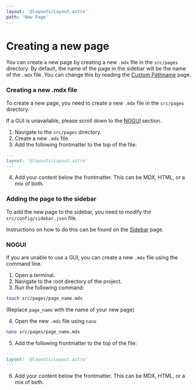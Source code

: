```yaml
---
layout: '@layouts/Layout.astro'
path: 'New Page'
---
```


# Creating a new page

You can create a new page by creating a new `.mdx` file in the `src/pages` directory. 
By default, the name of the page in the sidebar will be the name of the `.mdx` file.
You can change this by reading the [Custom Pathname](/info) page.

### Creating a new .mdx file

To create a new page, you need to create a new `.mdx` file in the `src/pages` directory.

If a GUI is unavailable, please scroll down to the [NOGUI](#nogui) section.

1. Navigate to the `src/pages` directory.
2. Create a new `.mdx` file.
3. Add the following frontmatter to the top of the file:
```md
---
layout: '@layouts/Layout.astro'
---
```
4. Add your content below the frontmatter. This can be MDX, HTML, or a mix of both.


### Adding the page to the sidebar

To add the new page to the sidebar, you need to modify the `src/config/sidebar.json` file.

Instructions on how to do this can be found on the [Sidebar](/sidebar) page.

### NOGUI

If you are unable to use a GUI, you can create a new `.mdx` file using the command line.

1. Open a terminal.
2. Navigate to the root directory of the project.
3. Run the following command:
```sh
touch src/pages/page_name.mdx
```
(Replace `page_name` with the name of your new page)

4. Open the new `.mdx` file using `nano`
```sh
nano src/pages/page_name.mdx
```

5. Add the following frontmatter to the top of the file:
```md  
---
layout: '@layouts/Layout.astro'
---
```

6. Add your content below the frontmatter. This can be MDX, HTML, or a mix of both.
